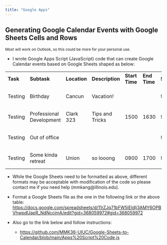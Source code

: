 ```yaml
---
title: "Google Apps"
---
```


## Generating Google Calendar Events with Google Sheets Cells and Rows
::: {style="font-size: 12px;"}
Most will work on Outlook, so this could be more for your personal use.
:::
-   I wrote Google Apps Script (JavaScript) code that can create Google Calendar events based on Google Sheets shaped as below:

::: {style="font-size: 18px;"}
|          |                          |              |                 |                |              |                |              |              |               |                   |
|-------|-------|-------|-------|-------|-------|-------|-------|-------|-------|-------|
| **Task** | **Subtask**              | **Location** | **Description** | **Start Time** | **End Time** | **Start Date** | **End Date** | **Complete** | **Completed** | **Added?**        |
| Testing  | Birthday                 | Cancun       | Vacation!       |                |              | 9/19/2024      | 9/19/2024    |              |               | Added to Calendar |
| Testing  | Professional Development | Clark 323    | Tips and Tricks | 1500           | 1630         | 9/19/2024      | 9/19/2024    |              |               | Added to Calendar |
| Testing  | Out of office            |              |                 |                |              | 9/20/2024      | 9/25/2024    |              |               | Added to Calendar |
| Testing  | Some kinda retreat       | Union        | so looong       | 0900           | 1700         | 9/20/2024      | 9/23/2024    |              |               | Added to Calendar |
:::

-   While the Google Sheets need to be formatted as above, different formats may be acceptable with modification of the code so please contact me if you need help (mmkang\@illinois.edu).

-   Format a Google Sheets file as the one in the following link or the above table: <https://docs.google.com/spreadsheets/d/11rZJq71bFW5IEldlj3AMY6OPBVhwpdUapR_NdNccjmA/edit?gid=368059972#gid=368059972>

-   Also go to the link below and follow instructions:

    -   <https://github.com/MMK36-UIUC/Google-Sheets-to-Calendar/blob/main/Apps%20Script%20Code.js>
